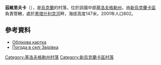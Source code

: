 <!-- 檔案不存在 [[Image:Звірівка.jpg|right]] -->

{{coord|48|21|19|N|31|27|51|E|scale:100000_region:UA|display=title}}

'''茲維里夫卡'''（{{lang-uk|Звірівка}}），是[[烏克蘭|烏克蘭]]的村落，位於該國中部[[基洛夫格勒州|基洛夫格勒州]]，由[[新烏克蘭卡區|新烏克蘭卡區]]負責管轄，處於[[黑塔什利克河|黑塔什利克河]]畔，海拔高度147米，2001年人口602。

==參考資料==
* [http://gska2.rada.gov.ua/pls/z7502/A005?rdat1=30.01.2010&rf7571=17269 Облікова картка]{{dead link|date=2018年4月 |bot=InternetArchiveBot |fix-attempted=yes }}
* [http://weather.in.ua/ua/kirovogradskaja/8763 Погода в селі Звірівка]

{{DEFAULTSORT:Звірівка}}
[[Category:基洛夫格勒州村落|Category:基洛夫格勒州村落]]
[[Category:新烏克蘭卡區村落|Category:新烏克蘭卡區村落]]


{{Kirovohrad-geo-stub}}